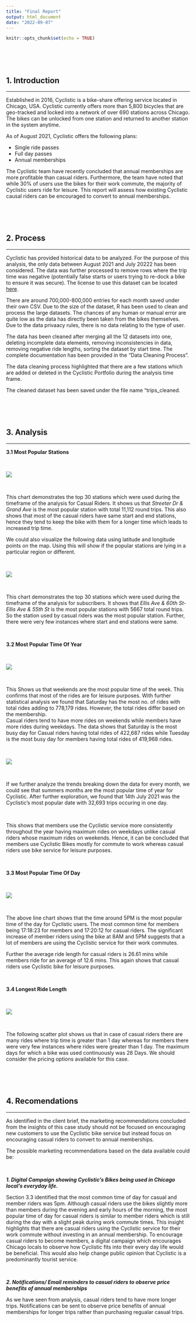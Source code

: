 ```yaml
---
title: "Final Report"
output: html_document
date: "2022-09-07"
---
```


```r
knitr::opts_chunk$set(echo = TRUE)
```

\
\
\

## 1. Introduction

* * *

Established in 2016, Cyclistic is a bike-share offering service located in Chicago, USA. Cyclistic currently offers more than 5,800 bicycles that are geo-tracked and locked into a network of over 690 stations across Chicago. The bikes can be unlocked from one station and returned to another station in the system anytime.

As of August 2021, Cyclistic offers the following plans:  

* Single ride passes  
* Full day passes  
* Annual memberships  

The Cyclistic team have recently concluded that annual memberships are more profitable than casual riders. Furthermore, the team have noted that while 30% of users use the bikes for their work commute, the majority of Cyclistic users ride for leisure. This report will assess how existing Cyclistic causal riders can be encouraged to convert to annual memberships.

\
\
\

## 2. Process

* * *

Cyclistic has provided historical data to be analyzed. For the purpose of this analysis, the only data between August 2021 and July 20222 has been considered. The data was further processed to remove rows where the trip time was negative (potentially false starts or users trying to re-dock a bike to ensure it was secure). The license to use this dataset can be located [here](https://ride.divvybikes.com/data-license-agreement).  

There are around 700,000-800,000 entries for each month saved under their own CSV. Due to the size of the dataset, R has been used to clean and process the large datasets. The chances of any human or manual error are quite low as the data has directly been taken from the bikes themselves. Due to the data privaacy rules, there is no data relating to the type of user.  

The data has been cleaned after merging all the 12 datasets into one, deleting incomplete data elements, removing inconsistencies in data, removing negative ride lengths, sorting the dataset by start time. The complete documentation has been provided in the "Data Cleaning Process".  

The data cleaning process highlighted that there are a few stations which are added or deleted in the Cyclistic Portfolio during the analysis time frame.  

The cleaned dataset has been saved under the file name "trips_cleaned.

\
\
\

## 3. Analysis

* * *

**3.1 Most Popular Stations**

\


![](C:/Users/jains/Downloads/Cyclistic Project/Visualizations/Top_Stations_Casual.png)

\

This chart demonstrates the top 30 stations which were used during the timeframe of the analysis for Casual Riders. It shows us that *Streeter Dr & Grand Ave* is the most popular station with total 11,112 round trips. This also shows that most of the casual riders have same start and end stations, hence they tend to keep the bike with them for a longer time which leads to increased trip time.  

We could also visualize the following data using latitude and longitude points on the map. Using this will show if the popular stations are lying in a particular region or different.

\

![](C:/Users/jains/Downloads/Cyclistic Project/Visualizations/Top_Stations_Members.png)

\

This chart demonstrates the top 30 stations which were used during the timeframe of the analysis for subscribers. It shows that *Ellis Ave & 60th St-Ellis Ave & 55th St* is the most popular stations with 5667 total round trips. So the station used by casual riders was the most popular station. Further, there were very few instances where start and end stations were same.

\

**3.2 Most Popular Time Of Year**

\

![](C:/Users/jains/Downloads/Cyclistic Project/Visualizations/Day_of_week.png)

\

This Shows us that weekends are the most popular time of the week. This confirms that most of the rides are for leisure purposes. With further statistical analysis we found that Saturday has the most no. of rides with total rides adding to 778,179 rides. However, the total rides differ based on the membership.  
Casual riders tend to have more rides on weekends while members have more rides during weekdays. The data shows that Saturday is the most busy day for Casual riders having total rides of 422,687 rides while Tuesday is the most busy day for members having total rides of 419,968 rides.

\


![](C:/Users/jains/Downloads/Cyclistic Project/Visualizations/Time_Of_Year.png)

\

If we further analyze the trends breaking down the data for every month, we could see that summers months are the most popular time of year for Cyclistic. After further exploration, we found that 14th July 2021 was the Cyclistic's most popular date with 32,693 trips occuring in one day. 

\

This shows that members use the Cyclistic service more consistently throughout the year having maximum rides on weekdays unlike casual riders whose maximum rides on weekends. Hence, it can be concluded that members use Cyclistic Bikes mostly for commute to work whereas casual riders use bike service for leisure purposes.

\

**3.3 Most Popular Time Of Day**

\

![](C:/Users/jains/Downloads/Cyclistic Project/Visualizations/Time_Of_day.png)

\

The above line chart shows that the time around 5PM is the most popular time of the day for Cyclistic users. The most common time for members being 17:18:23 for members and 17:20:12 for casual riders. The significant increase of member riders using the bike at 8AM and 5PM suggests that a lot of members are using the Cyclistic service for their work commutes.  

Further the average ride length for casual riders is 26.61 mins while members ride for an average of 12.6 mins. This again shows that casual riders use Cyclistic bike for leisure purposes.

\

**3.4 Longest Ride Length**

\

![](C:/Users/jains/Downloads/Cyclistic Project/Visualizations/Greater_than_1.png)

\

The following scatter plot shows us that in case of casual riders there are many rides where trip time is greater than 1 day whereas for members there were very few instances where rides were greater than 1 day. The maximum days for which a bike was used continuously was 28 Days. We should consider the pricing options available for this case.

\
\
\

## 4. Recomendations

* * *

As identified in the client brief, the marketing recommendations concluded from the insights of this case study should not be focused on encouraging new customers to use the Cyclistic bike service but instead focus on encouraging casual riders to convert to annual memberships.  

The possible marketing recommendations based on the data available could be:  

\

***1. Digital Campaign showing Cyclistic's Bikes being used in Chicago local's everyday life.***  

Section 3.3 identified that the most common time of day for casual and member riders was 5pm. Although casual riders use the bikes slightly more than members during the evening and early hours of the morning, the most popular time of day for casual riders is similar to member riders which is still during the day with a slight peak during work commute times. This insight highlights that there are casual riders using the Cyclistic service for their work commute without investing in an annual membership. To encourage casual riders to become members, a digital campaign which encourages Chicago locals to observe how Cyclistic fits into their every day life would be beneficial. This would also help change public opinion that Cyclistic is a predominantly tourist service. 

\

***2. Notifications/ Email reminders to casual riders to observe price benefits of annual memberships***  

As we have seen from analysis, casual riders tend to have more longer trips. Notifications can be sent to observe price benefits of annual memberships for longer trips rather than purchasing regualar casual trips. 

\
\
\
